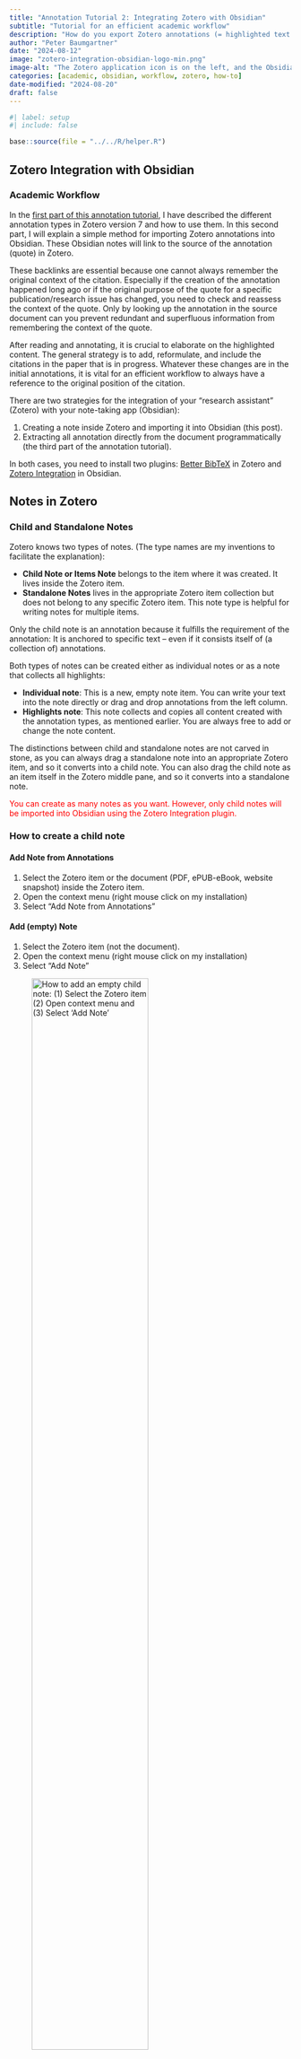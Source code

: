 ```yaml
---
title: "Annotation Tutorial 2: Integrating Zotero with Obsidian"
subtitle: "Tutorial for an efficient academic workflow"
description: "How do you export Zotero annotations (= highlighted text and comments) from PDFs, ePUB eBooks, and website snapshots into Obsidian, and how do you go back from your Obsidian notes to the exact position of the annotation to (re)cover the context?"
author: "Peter Baumgartner"
date: "2024-08-12"
image: "zotero-integration-obsidian-logo-min.png"
image-alt: "The Zotero application icon is on the left, and the Obsidian icon is on the right of the image. Both icons have two arrows, one pointing from Zotero to Obsidian and the other from Obsidian to Zotero."
categories: [academic, obsidian, workflow, zotero, how-to]
date-modified: "2024-08-20"
draft: false
---
```


```r
#| label: setup
#| include: false

base::source(file = "../../R/helper.R")
```

## Zotero Integration with Obsidian

### Academic Workflow

In the [first part of this annotation
tutorial](../2024-08-20-annotations-with-zotero-version-7), I have
described the different annotation types in Zotero version 7 and how to
use them. In this second part, I will explain a simple method for
importing Zotero annotations into Obsidian. These Obsidian notes will
link to the source of the annotation (quote) in Zotero.

These backlinks are essential because one cannot always remember the
original context of the citation. Especially if the creation of the
annotation happened long ago or if the original purpose of the quote for
a specific publication/research issue has changed, you need to check and
reassess the context of the quote. Only by looking up the annotation in
the source document can you prevent redundant and superfluous
information from remembering the context of the quote.

After reading and annotating, it is crucial to elaborate on the
highlighted content. The general strategy is to add, reformulate, and
include the citations in the paper that is in progress. Whatever these
changes are in the initial annotations, it is vital for an efficient
workflow to always have a reference to the original position of the
citation.

There are two strategies for the integration of your "research
assistant" (Zotero) with your note-taking app (Obsidian):

1.  Creating a note inside Zotero and importing it into Obsidian (this
    post).
2.  Extracting all annotation directly from the document
    programmatically (the third part of the annotation tutorial).

In both cases, you need to install two plugins: [Better
BibTeX](https://retorque.re/zotero-better-bibtex/) in Zotero and [Zotero
Integration](https://github.com/mgmeyers/obsidian-zotero-integration) in
Obsidian.

## Notes in Zotero

### Child and Standalone Notes

Zotero knows two types of notes. (The type names are my inventions to
facilitate the explanation):

-   **Child Note or Items Note** belongs to the item where it was
    created. It lives inside the Zotero item.
-   **Standalone Notes** lives in the appropriate Zotero item collection
    but does not belong to any specific Zotero item. This note type is
    helpful for writing notes for multiple items.

Only the child note is an annotation because it fulfills the requirement
of the annotation: It is anchored to specific text -- even if it
consists itself of (a collection of) annotations.

Both types of notes can be created either as individual notes or as a
note that collects all highlights:

-   **Individual note**: This is a new, empty note item. You can write
    your text into the note directly or drag and drop annotations from
    the left column.
-   **Highlights note**: This note collects and copies all content
    created with the annotation types, as mentioned earlier. You are
    always free to add or change the note content.

The distinctions between child and standalone notes are not carved in
stone, as you can always drag a standalone note into an appropriate
Zotero item, and so it converts into a child note. You can also drag the
child note as an item itself in the Zotero middle pane, and so it
converts into a standalone note.

::: {.callout-important style="color: red;"}
You can create as many notes as you want. However, only child notes will
be imported into Obsidian using the Zotero Integration plugin.
:::

### How to create a child note

#### Add Note from Annotations {#sec-add-note-from-annotation}

1.  Select the Zotero item or the document (PDF, ePUB-eBook, website
    snapshot) inside the Zotero item.
2.  Open the context menu (right mouse click on my installation)
3.  Select "Add Note from Annotations"

#### Add (empty) Note

1.  Select the Zotero item (not the document).
2.  Open the context menu (right mouse click on my installation)
3.  Select "Add Note"

![How to add an empty child note: (1) Select the Zotero item (2) Open
context menu and (3) Select 'Add
Note'](zotero-integration-add-empty-child-note-min.png){#fig-empty-child-note
fig-alt="The screenshot shows different types of annotations with Zotero in a PDF. The page is divided horizontally into three parts. From left to right: a small sidebar (about 10% width) with the content of the annotations, the document with the annotations (about 70% width), and the context pane with metadata."
fig-align="center" width="70%" group="zotero-integration"}

To repeat: An "child note" is a note that is sorted under a Zotero item,
independently of where it was created initially.

We generate child notes as the easiest way to export notes into
Obsidian. This has the disadvantage that changes in the Zotero
annotations need another export to Obsidian. We will, therefore, cover
in the [third part of the
tutorial](../2024-08-20-obsidian-zotero-integration-advanced) an
alternative, a more complex way where the Obsidian plugin extracts the
annotations programmatically from the Zotero document.

## Installing Plugins

### Better BibTeX and Zotero Integration

For the import of annotations into Obsidian, we need two
`r glossary("plugin", "plugins")`. At the side of Zotero [Better
BibTeX](https://retorque.re/zotero-better-bibtex/) and in Obsidian the
[Zotero
Integration](https://github.com/mgmeyers/obsidian-zotero-integration).

-   **Better BibTex** makes it easier to manage bibliographic data,
    especially for people authoring documents using a text-based tool
    chains (e.g., based on [LaTeX](https://www.latex-project.org/) /
    [Markdown](https://www.markdownguide.org/)). This plugin has a rich
    functionality, but we are using it for the Obsidian-Zotero
    integration just for one feature: To create a file with citations
    and consistent [pandoc](https://pandoc.org/) cite keys.
-   **Zotero Integration** does the main work: It inserts and imports
    citations, bibliographies, notes, and PDF annotations from Zotero
    into Obsidian. For this functionality, it needs the installation of
    the Better BibTeX plugin as an enhancement for Zotero.

### Install "Better BibTeX"

> To install a plugin in Zotero, download its `.xpi` file to your
> computer. Then, in Zotero, click "Tools → Add-ons" and drag the `.xpi`
> onto the Add-ons window. ([Plugins for
> Zotero](https://www.zotero.org/support/plugins))

To find the latest version of the Better BibTeX `.xpi` file [click at
this link
here](https://github.com/retorquere/zotero-better-bibtex/releases/latest).

For a more detailed installation procedure [see
here](https://retorque.re/zotero-better-bibtex/installation/).

### Install "Zotero Integration"

> In Obsidian, open Settings; on the left, under Options, open Community
> Plugins, on Community Plugins, select Browse and search for 'Zotero
> Integration' ([Help, How do I install the
> Plugin?](https://github.com/mgmeyers/obsidian-zotero-integration#help-how-do-i-install-the-plugin)).

For more details, especially troubleshooting the installation, see the
[README file of Better
BibTeX](https://github.com/mgmeyers/obsidian-zotero-integration).

## Zotero Integration Settings

The last task is to adapt the settings of the Obsidian Zotero
Integration plugin.

1.  Open Preferences with the menu "Obsidian → Preferences…" or `CMD+,`
    (macOS) / `CTRL+,` (Windows).
2.  Scroll the left column down to "Zotero Integration" and select this
    plugin.

You will get a window with content similar to that in
@fig-zotero-integration-settings. The look may differ depending on the
Obsidian theme you are using. (I am using
[Cybertron](https://github.com/nickmilo/Cybertron))

![Top part of the "Zotero Integration" plugin settings. For the import
method explained here, you need only to complete the "General
Settings".](zotero-integration-plugin-settings-min.png){#fig-zotero-integration-settings
fig-alt="The screenshot shows the general settings for importing annotated PDF files. The different fields are explained in the text."
fig-align="center" width="70%" group="zotero-integration"}

The configuration setting page for the "Zotero Integration" plugin is
complex. It consists of four parts:

-   General Settings
-   Citation Formats
-   Import Formats and
-   Import Image Settings

Although there are many preferences for the simple import method used in
In this post, we will only need to complete the general settings.

### General Settings

The first two settings provide the path to the main utility program for
extracting data from PDFs.
[pdfannots2json.js](https://github.com/mgmeyers/pdfannots2json/releases)
should work immediately after the installation of the "Zotero
Integration" plugin. Otherwise, you must download the tool and provide a
path to it.

In the third field, you specify the program you will use. The plugin
supports Zotero and [the Jurism project](https://juris-m.github.io/),
specializing in legal research, and is also based on the Zotero
reference manager. For advanced usage, you also have the option to
specify a custom port number. The default port where Zotero is listening
to `23119`. You don't need to change it in a standard configuration.
Only for a special Zotero configuration, e.g., when using Zotero on a
terminal server, you must provide another port number.

In the following field, you specify the path in Obsidian where the
Zotero annotations should be stored. I have used with "zotero" a
subdirectory of "annotation" because I have with
[Calibre](https://calibre-ebook.com/) another app where I am importing
annotations into Obsidian.

The following two fields determine if Obsidian should open the imported
file and in the case, you have imported several at once, which of the
imported files.

The last option of the general settings is enabling the concatenation of
annotations. Although I have turned it on, I have yet to use this
functionality. Instead of concatenating files, I have used to separate
new data (updates) via template functions, which I will explain in the
[third part of the
tutorial](../2024-08-20-obsidian-zotero-integration-advanced).

## Import Annotation into Obsidian without Template

For this procedure, you need to create the annotation file in Zotero
manually, as I have already explained in @sec-add-note-from-annotation.

![Obsidian Command Palette displaying all available commands of the
Zotero Integration plugin. For some of the commands I have assigned
hotkeys.](zotero-integration-command-palette-min.png){#fig-obsidian-command-palette
fig-alt="The screenshots shows a search field with the text 'zotero inte'. Below are the found Obsidian command that contain the search string. From top to bottom: 'Zotero Integration: Bib Format'; 'Zotero Integration: Import notes' with shortcut CMD-CTRL-SHIFT-Z; 'Zotero Integration: Pandoc Format' with shortcut CMD-ALT-CTRL-SHIFT-Z; 'Zotero Integration: Data explorer'; 'Zotero Integration: Formatted Citation'; 'Zotero Integration: Create Literature Note' with shortcut ALT-Z; 'Zotero Integration: Formatted Bibliography'; 'Zotero Integration: Insert notes into current document' with shortcut CMD-CTRL-Z."
fig-align="center" width="70%" group="zotero-integration"}

1.  Now change to Obsidian and choose either "Import notes" or "Insert
    notes into the current document" from the command palette. If you
    attach shortcuts to these procedures, you don't need to call the
    command using the Obsidian palette.
2.  You have to wait until a window with the Zotero database appears,
    where you can select the appropriate Zotero item. All note files
    inside the Zotero item will be exported. The first command ("Import
    notes") creates a new file; the second command inserts the
    annotations into the cursor position of the current Obsidian
    document.
3.  The results are annotations with two links: "Go to annotation" and
    the citation using the appropriate Zotero citation style. "Go to
    annotation" opens the PDF and jumps to the annotation's location in
    the original document. The citation link selects the appropriate
    bibliography item in the Zotero middle pane.

![An example of an annotation file. Every entry starts with a link to
the exact position of the quote and ends with a link to the bibliography
entry in the Zotero middle pane. Between these two links is the
annotated text passage surrounded by quotation
marks.](zotero-integration-example-without-template-min.png){#fig-annotation-example
fig-alt="Screenshot of an example of an annotation file with a black background. From top to bottom: A yellow header says 'Annotations'; Timestamp '(7/31/2024, 7:23:53 PM)'; Followed by three examples of annotated text. Every entry starts with a red link to the exact position of the quote ('Go to annotation') and ends with a link to the bibliography entry in the Zotero middle pane. Eexample: '(Gethin et al., 2021, p.12)'. Between these two links is the annotated text passage surrounded by quotation marks."
fig-align="center" width="70%" group="zotero-integration"}

## Summary

In this post, I have explained how to integrate your "research
assistant." tool Zotero with the note-taking app Obsidian.

::: my-procedure
::: my-procedure-header
Import Annotations from Zotero into Obsidian (without template)
:::

::: my-procedure-container
1.  Highlight or use other annotation methods in Zotero as explained in
    the [first part of this
    tutorial](../2024-08-20-annotations-with-zotero-version-7).
2.  Create a note with the annotations in Zotero.
3.  Install the necessary plugins: [Better
    BibTeX](https://retorque.re/zotero-better-bibtex/) in Zotero and
    [Zotero
    Integration](https://github.com/mgmeyers/obsidian-zotero-integration)
    in Obsidian.
4.  Complete the 'General Settings" part of the "Zotero Integration."
    plugin in Obsidian.
5.  Choose either "Import notes" or "Include notes into current
    document" into Obsidian.
6.  Wait for the Zotero dialog window and choose the Zotero item with
    the annotations.
7.  Inspect the imported file content and test the links.
:::
:::

You can now elaborate on your notes using all the advanced features
Obsidian offers!

In the [third part of the annotation
tutorial](../2024-08-20-obsidian-zotero-integration-advanced), I will
explain how to use templates to programmatically extract annotations
from Zotero documents. This has several advantages, but it is more
complex to apply.

Are you satisfied with our result from this second part of the tutorial?
Then, you can skip the last part or read it later when the need for
better management of your different types of annotation arises.

###### Glossary

```r
#| label: glossary
#| echo: false
glossary::glossary_table(as_kable = TRUE)
```

